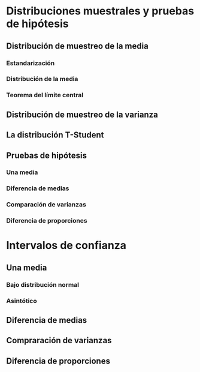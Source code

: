 # Distribuciones muestrales y pruebas de hipótesis

## Distribución de muestreo de la media

### Estandarización
### Distribución de la media
### Teorema del límite central

## Distribución de muestreo de la varianza

## La distribución T-Student

## Pruebas de hipótesis {#prueba}

### Una media

### Diferencia de medias 
### Comparación de varianzas
### Diferencia de proporciones

# Intervalos de confianza

## Una media
### Bajo distribución normal
### Asintótico 

## Diferencia de medias

## Compraración de varianzas

## Diferencia de proporciones